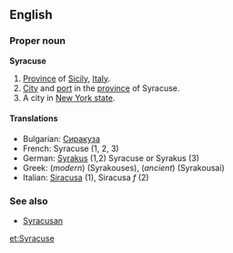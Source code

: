 ==English==
{{wikipedia}}
===Proper noun===
'''Syracuse'''
# [[Province]] of [[Sicily]], [[Italy]].
# [[City]] and [[port]] in the [[province]] of Syracuse.
# A city in [[New York|New York state]].

====Translations====
*Bulgarian: [[Сиракуза]]
*French: Syracuse (1, 2, 3)
*German: [[Syrakus]] (1,2) Syracuse or Syrakus (3)
*Greek: (''modern'') [[ ]] (Syrakouses), (''ancient'') [[ ]] (Syrakousai)
*Italian: [[Siracusa]] (1), Siracusa ''f'' (2)

===See also===
*[[Syracusan]]

[[et:Syracuse]]